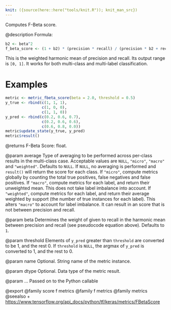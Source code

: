 ```yaml
---
knit: ({source(here::here("tools/knit.R")); knit_man_src})
---
```

Computes F-Beta score.

@description
Formula:

```r
b2 <- beta^2
f_beta_score <- (1 + b2) * (precision * recall) / (precision * b2 + recall)
```
This is the weighted harmonic mean of precision and recall.
Its output range is `[0, 1]`. It works for both multi-class
and multi-label classification.

# Examples
```r
metric <- metric_fbeta_score(beta = 2.0, threshold = 0.5)
y_true <- rbind(c(1, 1, 1),
                c(1, 0, 0),
                c(1, 1, 0))
y_pred <- rbind(c(0.2, 0.6, 0.7),
                c(0.2, 0.6, 0.6),
                c(0.6, 0.8, 0.0))
metric$update_state(y_true, y_pred)
metric$result()
```

@returns
F-Beta Score: float.

@param average
Type of averaging to be performed across per-class results
in the multi-class case.
Acceptable values are `NULL`, `"micro"`, `"macro"` and
`"weighted"`. Defaults to `NULL`.
If `NULL`, no averaging is performed and `result()` will return
the score for each class.
If `"micro"`, compute metrics globally by counting the total
true positives, false negatives and false positives.
If `"macro"`, compute metrics for each label,
and return their unweighted mean.
This does not take label imbalance into account.
If `"weighted"`, compute metrics for each label,
and return their average weighted by support
(the number of true instances for each label).
This alters `"macro"` to account for label imbalance.
It can result in an score that is not between precision and recall.

@param beta
Determines the weight of given to recall
in the harmonic mean between precision and recall (see pseudocode
equation above). Defaults to `1`.

@param threshold
Elements of `y_pred` greater than `threshold` are
converted to be 1, and the rest 0. If `threshold` is
`NULL`, the argmax of `y_pred` is converted to 1, and the rest to 0.

@param name
Optional. String name of the metric instance.

@param dtype
Optional. Data type of the metric result.

@param ...
Passed on to the Python callable

@export
@family score f metrics
@family f metrics
@family metrics
@seealso
+ <https://www.tensorflow.org/api_docs/python/tf/keras/metrics/FBetaScore>

